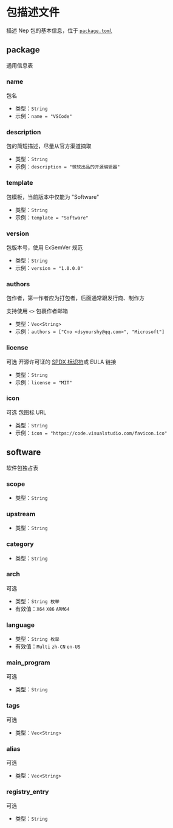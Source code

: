 # 包描述文件 
 
描述 Nep 包的基本信息，位于 [`package.toml`](/nep/struct/2-inner.html#包描述文件) 
## package 
通用信息表
 
### name
包名
* 类型：`String`  
* 示例：`name = "VSCode"`

### description
包的简短描述，尽量从官方渠道摘取
* 类型：`String`  
* 示例：`description = "微软出品的开源编辑器"`

### template
包模板，当前版本中仅能为 "Software"
* 类型：`String`  
* 示例：`template = "Software"`

### version
包版本号，使用 ExSemVer 规范
* 类型：`String`  
* 示例：`version = "1.0.0.0"`

### authors
包作者，第一作者应为打包者，后面通常跟发行商、制作方

支持使用 `<>` 包裹作者邮箱
* 类型：`Vec<String>`  
* 示例：`authors = ["Cno <dsyourshy@qq.com>", "Microsoft"]`

### license
<Tag>可选</Tag> 开源许可证的 [SPDX 标识符](https://spdx.org/licenses/)或 EULA 链接
* 类型：`String`  
* 示例：`license = "MIT"`

### icon
<Tag>可选</Tag> 包图标 URL
* 类型：`String`  
* 示例：`icon = "https://code.visualstudio.com/favicon.ico"`

## software 
软件包独占表
 
### scope

* 类型：`String`  

### upstream

* 类型：`String`  

### category

* 类型：`String`  

### arch
<Tag>可选</Tag> 
* 类型：`String 枚举` 
* 有效值：`X64` `X86` `ARM64` 

### language

* 类型：`String 枚举` 
* 有效值：`Multi` `zh-CN` `en-US` 

### main_program
<Tag>可选</Tag> 
* 类型：`String`  

### tags
<Tag>可选</Tag> 
* 类型：`Vec<String>`  

### alias
<Tag>可选</Tag> 
* 类型：`Vec<String>`  

### registry_entry
<Tag>可选</Tag> 
* 类型：`String`  